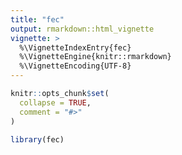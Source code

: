 ```yaml
---
title: "fec"
output: rmarkdown::html_vignette
vignette: >
  %\VignetteIndexEntry{fec}
  %\VignetteEngine{knitr::rmarkdown}
  %\VignetteEncoding{UTF-8}
---
```


```r
knitr::opts_chunk$set(
  collapse = TRUE,
  comment = "#>"
)
```

```r
library(fec)
```
